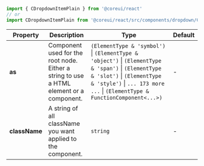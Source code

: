 
```jsx
import { CDropdownItemPlain } from '@coreui/react'
// or
import CDropdownItemPlain from '@coreui/react/src/components/dropdown/CDropdownItemPlain'
```

| Property | Description | Type | Default |
| --- | --- | --- | --- |
| **as** | Component used for the root node. Either a string to use a HTML element or a component. | `(ElementType & 'symbol')` \| `(ElementType & 'object')` \| `(ElementType & 'span')` \| `(ElementType & 'slot')` \| `(ElementType & 'style')` \| `... 173 more ...` \| `(ElementType & FunctionComponent<...>)` | - |
| **className** | A string of all className you want applied to the component. | `string` | - |
